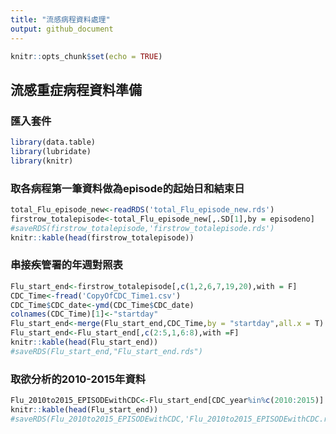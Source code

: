 ```yaml
---
title: "流感病程資料處理"
output: github_document
---
```


```r
knitr::opts_chunk$set(echo = TRUE)
```

## 流感重症病程資料準備

### 匯入套件

```r
library(data.table)
library(lubridate)
library(knitr)
```

### 取各病程第一筆資料做為episode的起始日和結束日

```r
total_Flu_episode_new<-readRDS('total_Flu_episode_new.rds')
firstrow_totalepisode<-total_Flu_episode_new[,.SD[1],by = episodeno]
#saveRDS(firstrow_totalepisode,'firstrow_totalepisode.rds')
knitr::kable(head(firstrow_totalepisode))
```

### 串接疾管署的年週對照表
```r
Flu_start_end<-firstrow_totalepisode[,c(1,2,6,7,19,20),with = F]
CDC_Time<-fread('CopyOfCDC_Time1.csv')
CDC_Time$CDC_date<-ymd(CDC_Time$CDC_date)
colnames(CDC_Time)[1]<-"startday"
Flu_start_end<-merge(Flu_start_end,CDC_Time,by = "startday",all.x = T)
Flu_start_end<-Flu_start_end[,c(2:5,1,6:8),with =F]
knitr::kable(head(Flu_start_end))
#saveRDS(Flu_start_end,"Flu_start_end.rds")
```

### 取欲分析的2010-2015年資料

```r
Flu_2010to2015_EPISODEwithCDC<-Flu_start_end[CDC_year%in%c(2010:2015)]
knitr::kable(head(Flu_start_end))
#saveRDS(Flu_2010to2015_EPISODEwithCDC,'Flu_2010to2015_EPISODEwithCDC.rds')
```

